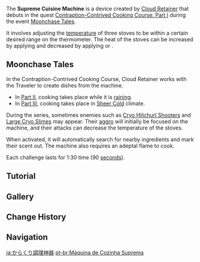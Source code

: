 {{Terminology Infobox
|image        = Tutorial Cuisine Machine Test Run 3.png
|event        = Moonlight Merriment
|event2       = 
|region       = Liyue
|type         = Exploration
}}
The '''Supreme Cuisine Machine''' is a device created by [[Cloud Retainer]] that debuts in the quest [[Contraption-Contrived Cooking Course: Part I]] during the event [[Moonchase Tales]].

It involves adjusting the [[temperature]] of three stoves to be within a certain desired range on the thermometer. The heat of the stoves can be increased by applying {{Pyro}} and decreased by applying {{Hydro}} or {{Cryo}}.

==Moonchase Tales==
In the Contraption-Contrived Cooking Course, Cloud Retainer works with the Traveler to create dishes from the machine.
*In [[Contraption-Contrived Cooking Course: Part II|Part II]], cooking takes place while it is [[rain]]ing.
*In [[Contraption-Contrived Cooking Course: Part III|Part III]], cooking takes place in [[Sheer Cold]] climate.
During the series, sometimes enemies such as [[Cryo Hilichurl Shooter]]s and [[Large Cryo Slime]]s may appear. Their [[aggro]] will initially be focused on the machine, and their attacks can decrease the temperature of the stoves.

When activated, it will automatically search for nearby ingredients and mark their scent out. The machine also requires an adeptal flame to cook.

Each challenge lasts for 1:30 time (90 [[second]]s).

==Tutorial==
{{Transclude|Moonlight Merriment/Moonchase Tales|Tutorial|main=1}}

==Gallery==
{{Files by Category Gallery|titlematch=<!--
-->TGBA Completed Image - Aether.png¦<!--
-->TGBA Completed Image - Lumine.png¦<!--
-->Shenhe TPRGT 2023 - Aether.png¦<!--
-->Shenhe TPRGT 2023 - Lumine.png
}}

==Change History==
{{Change History|2.1}}

==Navigation==
{{Exploration Navbox}}

[[ja:からくり調理神器]]
[[pt-br:Máquina de Cozinha Suprema]]